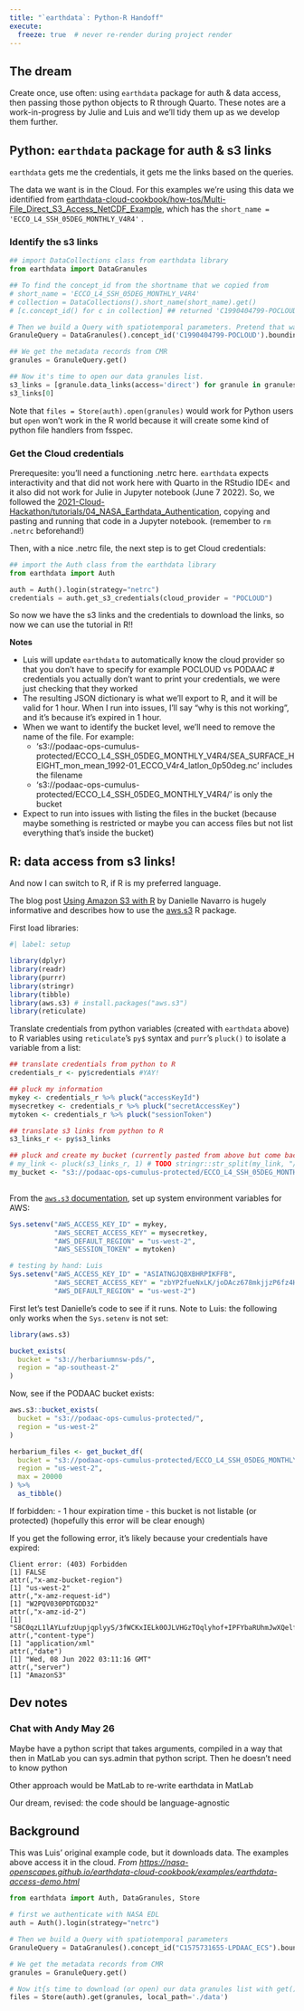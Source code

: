 ```yaml
---
title: "`earthdata`: Python-R Handoff"
execute:
  freeze: true  # never re-render during project render
---
```


## The dream

Create once, use often: using `earthdata` package for auth & data access, then passing those python objects to R through Quarto. These notes are a work-in-progress by Julie and Luis and we'll tidy them up as we develop them further.

## Python: `earthdata` package for auth & s3 links

`earthdata` gets me the credentials, it gets me the links based on the queries.

The data we want is in the Cloud. For this examples we're using this data we identified from [earthdata-cloud-cookbook/how-tos/Multi-File_Direct_S3_Access_NetCDF_Example](https://nasa-openscapes.github.io/earthdata-cloud-cookbook/how-tos/Multi-File_Direct_S3_Access_NetCDF_Example.html), which has the `short_name = 'ECCO_L4_SSH_05DEG_MONTHLY_V4R4'` .

### Identify the s3 links

```python
## import DataCollections class from earthdata library
from earthdata import DataGranules

## To find the concept_id from the shortname that we copied from 
# short_name = 'ECCO_L4_SSH_05DEG_MONTHLY_V4R4' 
# collection = DataCollections().short_name(short_name).get()
# [c.concept_id() for c in collection] ## returned 'C1990404799-POCLOUD'

# Then we build a Query with spatiotemporal parameters. Pretend that was the bounding box we want.
GranuleQuery = DataGranules().concept_id('C1990404799-POCLOUD').bounding_box(-134.7,58.9,-133.9,59.2)

## We get the metadata records from CMR
granules = GranuleQuery.get()

## Now it's time to open our data granules list. 
s3_links = [granule.data_links(access='direct') for granule in granules] 
s3_links[0]
```

Note that `files = Store(auth).open(granules)` would work for Python users but `open` won't work in the R world because it will create some kind of python file handlers from fsspec.

### Get the Cloud credentials

Prerequesite: you'll need a functioning .netrc here. `earthdata` expects interactivity and that did not work here with Quarto in the RStudio IDE\< and it also did not work for Julie in Jupyter notebook (June 7 2022). So, we followed the [2021-Cloud-Hackathon/tutorials/04_NASA_Earthdata_Authentication](https://nasa-openscapes.github.io/2021-Cloud-Hackathon/tutorials/04_NASA_Earthdata_Authentication.html), copying and pasting and running that code in a Jupyter notebook. (remember to `rm .netrc` beforehand!)

Then, with a nice .netrc file, the next step is to get Cloud credentials:

```python
## import the Auth class from the earthdata library
from earthdata import Auth

auth = Auth().login(strategy="netrc")
credentials = auth.get_s3_credentials(cloud_provider = "POCLOUD") 
```

So now we have the s3 links and the credentials to download the links, so now we can use the tutorial in R!!

**Notes**

- Luis will update `earthdata` to automatically know the cloud provider so that you don't have to specify for example POCLOUD vs PODAAC
# credentials you actually don't want to print your credentials, we were just checking that they worked
- The resulting JSON dictionary is what we'll export to R, and it will be valid for 1 hour. When I run into issues, I'll say "why is this not working", and it's because it's expired in 1 hour.
- When we want to identify the bucket level, we'll need to remove the name of the file. For example:
  - 's3://podaac-ops-cumulus-protected/ECCO_L4_SSH_05DEG_MONTHLY_V4R4/SEA_SURFACE_HEIGHT_mon_mean_1992-01_ECCO_V4r4_latlon_0p50deg.nc' includes the filename
  - 's3://podaac-ops-cumulus-protected/ECCO_L4_SSH_05DEG_MONTHLY_V4R4/' is only the bucket
- Expect to run into issues with listing the files in the bucket (because maybe something is restricted or maybe you can access files but not list everything that's inside the bucket)

## R: data access from s3 links!

And now I can switch to R, if R is my preferred language.

The blog post [Using Amazon S3 with R](https://blog.djnavarro.net/posts/2022-03-17_using-aws-s3-in-r/) by Danielle Navarro is hugely informative and describes how to use the [aws.s3](https://github.com/cloudyr/aws.s3) R package.

First load libraries: 
```r
#| label: setup

library(dplyr)
library(readr)
library(purrr)
library(stringr)
library(tibble)
library(aws.s3) # install.packages("aws.s3")
library(reticulate)
```

Translate credentials from python variables (created with `earthdata` above) to R variables using `reticulate`'s `py$` syntax and `purr`'s `pluck()` to isolate a variable from a list:

```r
## translate credentials from python to R
credentials_r <- py$credentials #YAY!

## pluck my information
mykey <- credentials_r %>% pluck("accessKeyId")
mysecretkey <- credentials_r %>% pluck("secretAccessKey")
mytoken <- credentials_r %>% pluck("sessionToken")

## translate s3 links from python to R
s3_links_r <- py$s3_links

## pluck and create my bucket (currently pasted from above but come back to do programatically)
# my_link <- pluck(s3_links_r, 1) # TODO stringr::str_split(my_link, "/").  
my_bucket <- "s3://podaac-ops-cumulus-protected/ECCO_L4_SSH_05DEG_MONTHLY_V4R4/"
  
```

From the [`aws.s3` documentation](https://github.com/cloudyr/aws.s3#aws-s3-client-package), set up system environment variables for AWS:

```r
Sys.setenv("AWS_ACCESS_KEY_ID" = mykey,
           "AWS_SECRET_ACCESS_KEY" = mysecretkey,
           "AWS_DEFAULT_REGION" = "us-west-2",
           "AWS_SESSION_TOKEN" = mytoken)
```

```r
# testing by hand: Luis
Sys.setenv("AWS_ACCESS_KEY_ID" = "ASIATNGJQBXBHRPIKFFB",
           "AWS_SECRET_ACCESS_KEY" = "zbYP2fueNxLK/joDAcz678mkjjzP6fz4HUN131ID",
           "AWS_DEFAULT_REGION" = "us-west-2")
```

First let's test Danielle's code to see if it runs. Note to Luis: the following only works when the `Sys.setenv` is not set:

```r
library(aws.s3)

bucket_exists(
  bucket = "s3://herbariumnsw-pds/", 
  region = "ap-southeast-2"
)
```

Now, see if the PODAAC bucket exists:

```r
aws.s3::bucket_exists(
  bucket = "s3://podaac-ops-cumulus-protected/", 
  region = "us-west-2"
)
```

```r
herbarium_files <- get_bucket_df(
  bucket = "s3://podaac-ops-cumulus-protected/ECCO_L4_SSH_05DEG_MONTHLY_V4R4/", 
  region = "us-west-2",
  max = 20000
) %>% 
  as_tibble()
```


If forbidden: 
- 1 hour expiration time
- this bucket is not listable (or protected) (hopefully this error will be clear enough)

If you get the following error, it's likely because your credentials have expired:

::: callout-important
    Client error: (403) Forbidden
    [1] FALSE
    attr(,"x-amz-bucket-region")
    [1] "us-west-2"
    attr(,"x-amz-request-id")
    [1] "W2PQV030PDTGDD32"
    attr(,"x-amz-id-2")
    [1] "S8C0qzL1lAYLufzUupjqplyyS/3fWCKxIELk0OJLVHGzTOqlyhof+IPFYbaRUhmJwXQelfprYCU="
    attr(,"content-type")
    [1] "application/xml"
    attr(,"date")
    [1] "Wed, 08 Jun 2022 03:11:16 GMT"
    attr(,"server")
    [1] "AmazonS3"
:::

## Dev notes

### Chat with Andy May 26

Maybe have a python script that takes arguments, compiled in a way that then in MatLab you can sys.admin that python script. Then he doesn't need to know python

Other approach would be MatLab to re-write earthdata in MatLab

Our dream, revised: the code should be language-agnostic

## Background

This was Luis' original example code, but it downloads data. The examples above access it in the cloud. *From <https://nasa-openscapes.github.io/earthdata-cloud-cookbook/examples/earthdata-access-demo.html>*

``` python
from earthdata import Auth, DataGranules, Store

# first we authenticate with NASA EDL
auth = Auth().login(strategy="netrc")

# Then we build a Query with spatiotemporal parameters
GranuleQuery = DataGranules().concept_id("C1575731655-LPDAAC_ECS").bounding_box(-134.7,58.9,-133.9,59.2)

# We get the metadata records from CMR
granules = GranuleQuery.get()

# Now it{s time to download (or open) our data granules list with get()
files = Store(auth).get(granules, local_path='./data')
```
